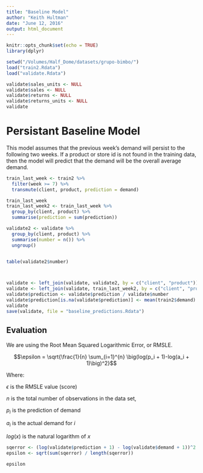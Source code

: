 ```yaml
---
title: "Baseline Model"
author: "Keith Hultman"
date: "June 12, 2016"
output: html_document
---
```


```r
knitr::opts_chunk$set(echo = TRUE)
library(dplyr)
```

```r
setwd("/Volumes/Half_Dome/datasets/grupo-bimbo/")
load("train2.Rdata")
load("validate.Rdata")

validate$sales_units <- NULL
validate$sales <- NULL
validate$returns <- NULL
validate$returns_units <- NULL
validate
```

# Persistant Baseline Model

This model assumes that the previous week's demand will persist to the following two weeks. If a product or store id is not found in the training data, then the model will predict that the demand will be the overall average demand.

```r
train_last_week <- train2 %>% 
  filter(week >= 7) %>% 
  transmute(client, product, prediction = demand)

train_last_week 
train_last_week2 <- train_last_week %>% 
  group_by(client, product) %>% 
  summarise(prediction = sum(prediction))

validate2 <- validate %>%
  group_by(client, product) %>% 
  summarise(number = n()) %>%
  ungroup()


table(validate2$number)



validate <- left_join(validate, validate2, by = c("client", "product"))
validate <- left_join(validate, train_last_week2, by = c("client", "product"))
validate$prediction <- validate$prediction / validate$number
validate$prediction[is.na(validate$prediction)] <- mean(train2$demand)
validate
save(validate, file = "baseline_predictions.Rdata")


```

## Evaluation

We are using the Root Mean Squared Logarithmic Error, or RMSLE. 

$$\epsilon = \sqrt{\frac{1}{n} \sum_{i=1}^{n} \big(log(p_i + 1)-log(a_i + 1)\big)^2}$$

Where:

$\epsilon$ is the RMSLE value (score)

$n$ is the total number of observations in the data set,

$p_i$ is the prediction of demand

$a_i$ is the actual demand for $i$

$log(x)$ is the natural logarithm of $x$


```r

sqerror <- (log(validate$prediction + 1) - log(validate$demand + 1))^2
epsilon <- sqrt(sum(sqerror) / length(sqerror))

epsilon
  

```

